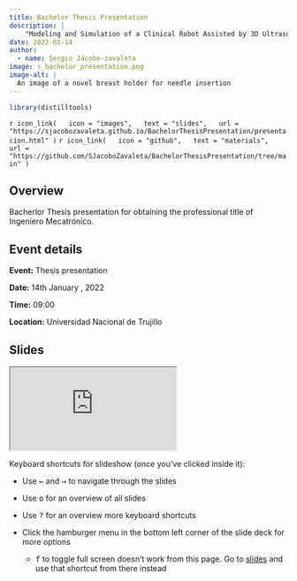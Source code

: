 ```yaml
---
title: Bachelor Thesis Presentation
description: |
    "Modeling and Simulation of a Clinical Robot Assisted by 3D Ultrasound to Improve Needle Insertion Guidance in Percutaneous Breast Biopsy
date: 2022-01-14
author: 
  - name: Sergio Jácobo-zavaleta
image: s_bachelor_presentation.png
image-alt: |
  An image of a novel breast holder for needle insertion
---
```


```r
library(distilltools)
```

`r icon_link(
  icon = "images",
  text = "slides",
  url = "https://sjacobozavaleta.github.io/BachelorThesisPresentation/presentacion.html"
)`
`r icon_link(
  icon = "github",
  text = "materials",
  url = "https://github.com/SJacoboZavaleta/BachelorThesisPresentation/tree/main"
)`


## Overview 

Bacherlor Thesis presentation for obtaining the professional title of Ingeniero Mecatrónico.

## Event details

**Event:** Thesis presentation

**Date:**  14th January , 2022

**Time:** 09:00

**Location:** Universidad Nacional de Trujillo


## Slides

<iframe class="slide-deck ar4x3" src="https://sjacobozavaleta.github.io/BachelorThesisPresentation/presentacion.html" title="Slide deck for the presentation">
</iframe>

Keyboard shortcuts for slideshow (once you've clicked inside it):

- Use <kbd>←</kbd> and <kbd>→</kbd> to navigate through the slides

- Use <kbd>o</kbd> for an overview of all slides

- Use <kbd>?</kbd> for an overview more keyboard shortcuts

- Click the hamburger menu in the bottom left corner of the slide deck for more options

  - <kbd>f</kbd> to toggle full screen doesn't work from this page. Go to [slides](https://ellakaye.github.io/2024-07-31-diverse/) and use that shortcut from there instead